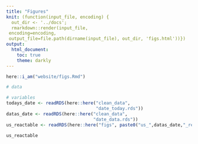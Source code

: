 ```yaml
---
title: "Figures"
knit: (function(input_file, encoding) {
  out_dir <- '../docs';
  rmarkdown::render(input_file,
 encoding=encoding,
 output_file=file.path(dirname(input_file), out_dir, 'figs.html'))})
output:
  html_document:
    toc: true
    theme: darkly
---
```


```r
here::i_am("website/figs.Rmd")
```

```r
# data 

# variables
todays_date <- readRDS(here::here("clean_data",
                                  "date_today.rds"))
datas_date <- readRDS(here::here("clean_data",
                                 "date_data.rds"))
us_reactable <- readRDS(here::here("figs", paste0("us_",datas_date,"_reactable.rds")))
```

```r
us_reactable 
```


